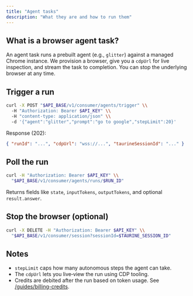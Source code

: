 ```yaml
---
title: "Agent tasks"
description: "What they are and how to run them"
---
```


## What is a browser agent task?

An agent task runs a prebuilt agent (e.g., `glitter`) against a managed Chrome instance. We provision a browser, give you a `cdpUrl` for live inspection, and stream the task to completion. You can stop the underlying browser at any time.

## Trigger a run

```bash
curl -X POST "$API_BASE/v1/consumer/agents/trigger" \\
  -H "Authorization: Bearer $API_KEY" \\
  -H "content-type: application/json" \\
  -d '{"agent":"glitter","prompt":"go to google","stepLimit":20}'
```

Response (202):

```json
{ "runId": "...", "cdpUrl": "wss://...", "taurineSessionId": "..." }
```

## Poll the run

```bash
curl -H "Authorization: Bearer $API_KEY" \\
  "$API_BASE/v1/consumer/agents/runs/$RUN_ID"
```

Returns fields like `state`, `inputTokens`, `outputTokens`, and optional `result.answer`.

## Stop the browser (optional)

```bash
curl -X DELETE -H "Authorization: Bearer $API_KEY" \\
  "$API_BASE/v1/consumer/session?sessionId=$TAURINE_SESSION_ID"
```

## Notes

- `stepLimit` caps how many autonomous steps the agent can take.
- The `cdpUrl` lets you live‑view the run using CDP tooling.
- Credits are debited after the run based on token usage. See [/guides/billing-credits](/guides/billing-credits).

